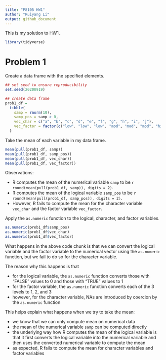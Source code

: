 ```yaml
---
title: "P8105 HW1"
author: "Ruiyang Li"
output: github_document
---
```


This is my solution to HW1. 

```r
library(tidyverse)
```


# Problem 1

Create a data frame with the specified elements. 

```r
## set seed to ensure reproducibility
set.seed(20200919)

## create data frame
prob1_df = 
  tibble(
    samp = rnorm(10),
    samp_pos = samp > 0,
    vec_char = c("a", "b", "c", "d", "e", "f", "g", "h", "i", "j"),
    vec_factor = factor(c("low", "low", "low", "mod", "mod", "mod", "high", "high", "high", "high"))
  )
```

Take the mean of each variable in my data frame.

```r
mean(pull(prob1_df, samp))
mean(pull(prob1_df, samp_pos))
mean(pull(prob1_df, vec_char))
mean(pull(prob1_df, vec_factor))
```

Observations:

* R computes the mean of the numerical variable `samp` to be `r round(mean(pull(prob1_df, samp)), digits = 2)`.
* R computes the mean of the logical variable `samp_pos` to be `r round(mean(pull(prob1_df, samp_pos)), digits = 2)`.
* However, R fails to compute the mean for the character variable `vec_char` and the factor variable `vec_factor`. 


Apply the `as.numeric` function to the logical, character, and factor variables.

```r
as.numeric(prob1_df$samp_pos)
as.numeric(prob1_df$vec_char)
as.numeric(prob1_df$vec_factor)
```

What happens in the above code chunk is that we can convert the logical variable and the factor variable to the numerical vector using the `as.numeric` function, but we fail to do so for the character variable. 

The reason why this happens is that 

* for the logical variable, the `as.numeric` function converts those with "FALSE" values to 0 and those with "TRUE" values to 1
* for the factor variable, the `as.numeric` function converts each of the 3 levels to 1, 2, and 3
* however, for the character variable, NAs are introduced by coercion by the `as.numeric` function

This helps explain what happens when we try to take the mean: 

* we know that we can only compute mean on numerical data
* the mean of the numerical variable `samp` can be computed directly
* the underlying way how R computes the mean of the logical variable is that it first converts the logical variable into the numerical variable and then uses the converted numerical variable to compute the mean 
* as expected, R fails to compute the mean for character variables and factor variables
